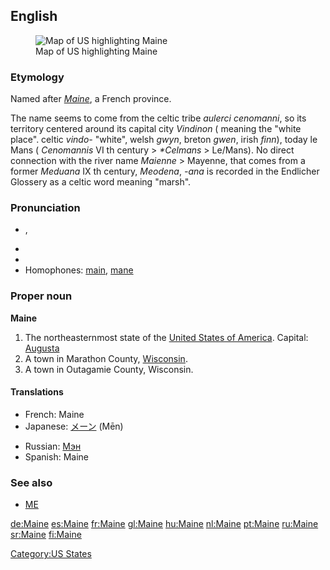 {{also|maine}}
{{wikipedia|dab=Maine (disambiguation)|Maine}}
{{wikipedia|Maine, Marathon County, Wisconsin}}
{{wikipedia|Maine, Outagamie County, Wisconsin}}
==English==
[[Image:Map of USA highlighting Maine.png|thumb|right|Map of US highlighting Maine]]

===Etymology===
Named after ''[[:w:Maine (province)|Maine]]'', a French province.

The name seems to come from the celtic tribe  ''aulerci cenomanni'', so its territory centered around its capital city  ''Vindinon'' ( meaning the  "white place". celtic ''vindo-'' "white", welsh ''gwyn'', breton ''gwen'', irish ''finn''), today le Mans ( ''Cenomannis'' VI th century > ''*Celmans'' > Le/Mans).
No direct connection with the river name  ''Maienne'' > Mayenne, that comes from a former ''Meduana'' IX th century,  ''Meodena'',  ''-ana'' is recorded in the Endlicher Glossery as a celtic word meaning "marsh".

===Pronunciation===
* {{IPA|/meɪn/}}, {{SAMPA|/meIn/}}
* {{audio|en-us-Maine.ogg|Audio (US)}}
* {{rhymes|eɪn}}
* Homophones: [[main]], [[mane]]

===Proper noun===
{{wikipedia|Maine|Maine (US state)}}
'''Maine'''

# The northeasternmost state of the [[United States of America]]. Capital: [[Augusta]]
# A town in Marathon County, [[Wisconsin]].
# A town in Outagamie County, Wisconsin.

====Translations====
{{top}}
* French: Maine {{f}}
* Japanese: [[メーン]] (Mēn)
{{mid}}
* Russian: [[Мэн]] {{IPAchar|(Mɛn)}}
* Spanish: Maine
{{bottom}}

===See also===
* [[ME]]

[[Category:US States]]

[[de:Maine]]
[[es:Maine]]
[[fr:Maine]]
[[gl:Maine]]
[[hu:Maine]]
[[nl:Maine]]
[[pt:Maine]]
[[ru:Maine]]
[[sr:Maine]]
[[fi:Maine]]